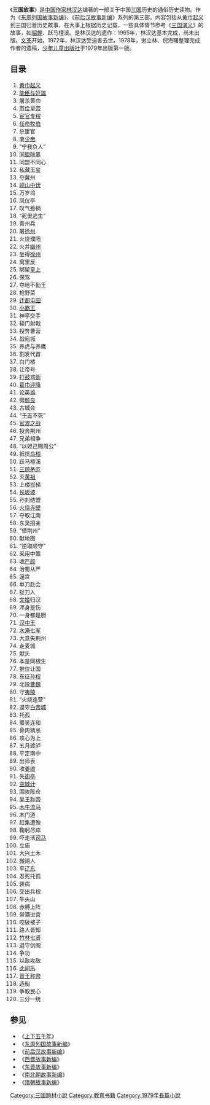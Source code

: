 {{Veil|time=2015-09-12T07:08:11+00:00}}
《'''三国故事'''》是[[中国|中国]][[作家|作家]][[林汉达|林汉达]]编著的一部关于中国[[三国|三国]]历史的通俗历史读物。作为《[[东周列国故事新编|东周列国故事新编]]》、《[[前后汉故事新编|前后汉故事新编]]》系列的第三部。内容包括从[[黄巾起义|黄巾起义]]到三国归晋历史故事，在大事上根据历史记载，一些具体情节参考《[[三国演义|三国演义]]》的故事，如[[貂蝉|貂蝉]]、跃马檀溪。是林汉达的遗作：1965年，林汉达基本完成，尚未出版。[[文革|文革]]开始，1972年，林汉达受迫害去世。1978年，谢立林、倪海曙整理完成作者的遗稿，[[少年儿童出版社|少年儿童出版社]]于1979年出版第一版。
==目录==
{{HideH|目录}}
#[[黄巾起义|黄巾起义]]
#[[曹操|能臣与奸雄]]
#屠杀黄巾
#[[汉灵帝|市侩皇帝]]
#[[第一次宦官时代|宦官专权]]
#[[州牧|任命牧伯]]
#杀宦官
#废[[刘辩|少帝]]
#“宁我负人”
#[[董卓讨伐战|同盟除暴]]
#同盟不同心
#私藏玉玺
#夺冀州
#[[孙坚|岘山中伏]]
#万岁坞
#凤仪亭
#叹气惹祸
#“死里逃生”
#青州兵
#屠[[徐州|徐州]]
#火烧濮阳
#火并[[幽州|幽州]]
#坐得[[徐州|徐州]]
#窝里反
#绑架[[汉献帝|皇上]]
#保驾
#夺地不勤王
#抢野菜
#[[迁都|迁都]][[屯田|屯田]]
#[[孫策|小霸王]]
#神亭交手
#辕门射戟
#投奔曹营
#战宛城
#养虎与养鹰
#割发代首
#白门楼
#让帝号
#[[祢衡|打鼓骂街]]
#[[华歆|葛巾迎降]]
#论英雄
#劈[[颜良|颜良]]
#古城会
#“[[于吉|于吉]]不死”
#[[官渡之战|官渡之战]]
#投奔荆州
#兄弟相争
#“以妲己赐周公”
#抵抗[[乌桓|乌桓]]
#跃马檀溪
#[[三顾茅庐|三顾茅庐]]
#灭[[黄祖|黄祖]]
#上楼拔梯
#[[长坂坡|长坂坡]]
#孙刘结盟
#[[火烧赤壁|火烧赤壁]]
#夺取江南
#东吴招亲
#“借荆州”
#献地图
#“逆取顺守”
#采用中策
#收[[严颜|严颜]]
#治蜀从严
#逼宫
#单刀赴会
#捉刀人
#[[蔡文姬|文姬]]归汉
#浑身是伤
#一身都是胆
#[[汉中王|汉中王]]
#[[水淹七军|水淹七军]]
#大意失荆州
#走麦城
#献头
#本是同根生
#推位让国
#东征[[孙权|孙权]]
#北投[[曹魏|曹魏]]
#守[[夷陵之战|夷陵]]
#“火烧连营”
#退守[[白帝城|白帝城]]
#托孤
#蜀吴连和
#骨肉猜忌
#攻心为上
#五月渡泸
#平定南中
#出师表
#收[[姜维|姜维]]
#失[[街亭之战|街亭]]
#[[空城计|空城计]]
#围攻陈仓
#[[孙权|吴王称帝]]
#[[木牛流马|木牛流马]]
#木门道
#赶集遭殃
#鞠躬尽瘁
#吓走活[[司马懿|司马]]
#立庙
#大兴土木
#搬铜人
#平[[辽东|辽东]]
#忍死托孤
#装病
#交出兵权
#牛头山
#赤膊上阵
#带酒进宫
#咬破被子
#路人皆知
#[[竹林七贤|竹林七贤]]
#退守剑阁
#争功
#以敌攻敌
#[[刘禅|此间乐]]
#[[司马炎|晋王称帝]]
#造船
#争取民心
#三分一统
{{HideF}}

==参见==
*《[[上下五千年|上下五千年]]》
*《[[东周列国故事新编|东周列国故事新编]]》
*《[[前后汉故事新编|前后汉故事新编]]》
*《[[西晋故事新编|西晋故事新编]]》
*《[[东晋故事新编|东晋故事新编]]》
*《[[南北朝故事新编|南北朝故事新编]]》
*《[[隋朝故事新编|隋朝故事新编]]》

[[Category:三國題材小說|Category:三國題材小說]]
[[Category:教育书籍|Category:教育书籍]]
[[Category:1979年長篇小說|Category:1979年長篇小說]]